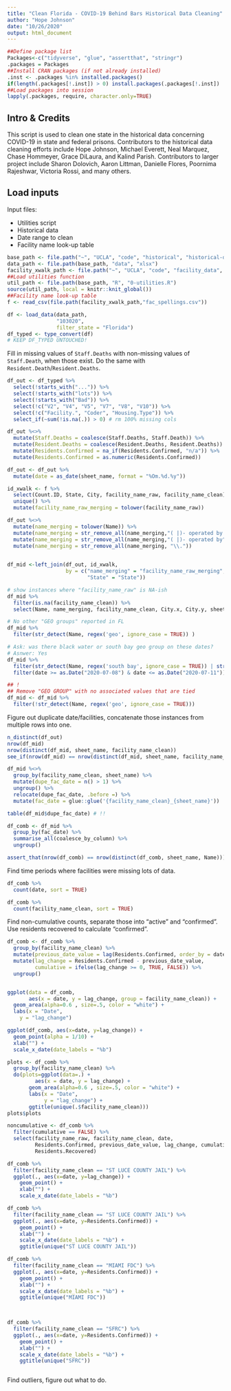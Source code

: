 ```yaml
---
title: "Clean Florida - COVID-19 Behind Bars Historical Data Cleaning"
author: "Hope Johnson"
date: "10/26/2020"
output: html_document
---
```


```r
##Define package list
Packages<-c("tidyverse", "glue", "assertthat", "stringr")
.packages = Packages
##Install CRAN packages (if not already installed)
.inst <- .packages %in% installed.packages()
if(length(.packages[!.inst]) > 0) install.packages(.packages[!.inst])
##Load packages into session 
lapply(.packages, require, character.only=TRUE)
```

## Intro & Credits

This script is used to clean one state in the historical data concerning COVID-19 in state and federal prisons. Contributors to the historical data cleaning efforts include Hope Johnson, Michael Everett, Neal Marquez, Chase Hommeyer, Grace DiLaura, and Kalind Parish. Contributors to larger project include Sharon Dolovich, Aaron Littman, Danielle Flores, Poornima Rajeshwar, Victoria Rossi, and many others. 


## Load inputs

Input files: 

* Utilities script
* Historical data
* Date range to clean 
* Facility name look-up table 

```r
base_path <- file.path("~", "UCLA", "code", "historical", "historical-data")
data_path <- file.path(base_path, "data", "xlsx")
facility_xwalk_path <- file.path("~", "UCLA", "code", "facility_data", "data_sheets")
##Load utilities function
util_path <- file.path(base_path, "R", "0-utilities.R")
source(util_path, local = knitr::knit_global())
##Facility name look-up table
f <- read_csv(file.path(facility_xwalk_path,"fac_spellings.csv"))
```


```r
df <- load_data(data_path, 
                "103020",
                filter_state = "Florida") 
df_typed <- type_convert(df)
# KEEP DF_TYPED UNTOUCHED! 
```

Fill in missing values of `Staff.Deaths` with non-missing values of `Staff.Death`, when those exist. Do the same with `Resident.Death`/`Resident.Deaths`.

```r
df_out <- df_typed %>%
  select(!starts_with("...")) %>%
  select(!starts_with("lots")) %>%
  select(!starts_with("Bad")) %>%
  select(!c("V2", "V4", "V5", "V7", "V8", "V10")) %>%
  select(!c("Facility.", "Coder", "Housing.Type")) %>%
  select_if(~sum(!is.na(.)) > 0) # rm 100% missing cols 

df_out %<>% 
  mutate(Staff.Deaths = coalesce(Staff.Deaths, Staff.Death)) %>%
  mutate(Resident.Deaths = coalesce(Resident.Deaths, Resident.Deaths)) %>%
  mutate(Residents.Confirmed = na_if(Residents.Confirmed, "n/a")) %>%
  mutate(Residents.Confirmed = as.numeric(Residents.Confirmed))
```


```r
df_out <- df_out %>%
  mutate(date = as_date(sheet_name, format = "%Om.%d.%y"))
```


```r
id_xwalk <- f %>%
  select(Count.ID, State, City, facility_name_raw, facility_name_clean) %>%
  unique() %>%
  mutate(facility_name_raw_merging = tolower(facility_name_raw))

df_out %<>%
  mutate(name_merging = tolower(Name)) %>%
  mutate(name_merging = str_remove_all(name_merging,"( |)- operated by the")) %>%
  mutate(name_merging = str_remove_all(name_merging,"( |)- operated by")) %>%
  mutate(name_merging = str_remove_all(name_merging, "\\."))

 
df_mid <-left_join(df_out, id_xwalk, 
                   by = c("name_merging" = "facility_name_raw_merging", 
                          "State" = "State"))

# show instances where "facility_name_raw" is NA-ish
df_mid %>%
  filter(is.na(facility_name_clean)) %>%
  select(Name, name_merging, facility_name_clean, City.x, City.y, sheet_name)

# No other "GEO groups" reported in FL 
df_mid %>%
  filter(str_detect(Name, regex('geo', ignore_case = TRUE)) )

# Ask: was there black water or south bay geo group on these dates? 
# Asnwer: Yes
df_mid %>%
  filter(str_detect(Name, regex('south bay', ignore_case = TRUE)) | str_detect(Name, regex('black', ignore_case = TRUE))) %>%
  filter(date >= as.Date("2020-07-08") & date <= as.Date("2020-07-11"))

## ! 
## Remove "GEO GROUP" with no associated values that are tied
df_mid <- df_mid %>%
  filter(!str_detect(Name, regex('geo', ignore_case = TRUE))) 
```


Figure out duplicate date/facilities, concatenate those instances from multiple rows into one.


```r
n_distinct(df_out)
nrow(df_mid)
nrow(distinct(df_mid, sheet_name, facility_name_clean))
see_if(nrow(df_mid) == nrow(distinct(df_mid, sheet_name, facility_name_clean)))

df_mid %<>% 
  group_by(facility_name_clean, sheet_name) %>%
  mutate(dupe_fac_date = n() > 1) %>%
  ungroup() %>%
  relocate(dupe_fac_date, .before =) %>%
  mutate(fac_date = glue::glue('{facility_name_clean}_{sheet_name}'))

table(df_mid$dupe_fac_date) # !!

df_comb <- df_mid %>%
  group_by(fac_date) %>%
  summarise_all(coalesce_by_column) %>%
  ungroup()

assert_that(nrow(df_comb) == nrow(distinct(df_comb, sheet_name, Name)))
```


Find time periods where facilities were missing lots of data. 

```r
df_comb %>%
  count(date, sort = TRUE)

df_comb %>%
  count(facility_name_clean, sort = TRUE)
```



Find non-cumulative counts, separate those into "active" and "confirmed". Use residents recovered to calculate "confirmed". 

```r
df_comb <- df_comb %>% 
  group_by(facility_name_clean) %>%
  mutate(previous_date_value = lag(Residents.Confirmed, order_by = date)) %>%
  mutate(lag_change = Residents.Confirmed - previous_date_value,
         cumulative = ifelse(lag_change >= 0, TRUE, FALSE)) %>%
  ungroup() 


ggplot(data = df_comb, 
       aes(x = date, y = lag_change, group = facility_name_clean)) +
  geom_area(alpha=0.6 , size=.5, color = "white") +
  labs(x = "Date",
    y = "lag_change")

ggplot(df_comb, aes(x=date, y=lag_change)) +
  geom_point(alpha = 1/10) +
  xlab("") +
  scale_x_date(date_labels = "%b")

plots <- df_comb %>% 
  group_by(facility_name_clean) %>% 
  do(plots=ggplot(data=.) +
         aes(x = date, y = lag_change) + 
       geom_area(alpha=0.6 , size=.5, color = "white") + 
       labs(x = "Date",
            y = "lag_change") + 
       ggtitle(unique(.$facility_name_clean))) 
plots$plots

noncumulative <- df_comb %>%
  filter(cumulative == FALSE) %>%
  select(facility_name_raw, facility_name_clean, date, 
         Residents.Confirmed, previous_date_value, lag_change, cumulative, 
         Residents.Recovered)

df_comb %>% 
  filter(facility_name_clean == "ST LUCE COUNTY JAIL") %>% 
  ggplot(., aes(x=date, y=lag_change)) +
    geom_point() +
    xlab("") +
    scale_x_date(date_labels = "%b")

df_comb %>% 
  filter(facility_name_clean == "ST LUCE COUNTY JAIL") %>% 
  ggplot(., aes(x=date, y=Residents.Confirmed)) +
    geom_point() +
    xlab("") +
    scale_x_date(date_labels = "%b") + 
    ggtitle(unique("ST LUCE COUNTY JAIL"))

df_comb %>% 
  filter(facility_name_clean == "MIAMI FDC") %>% 
  ggplot(., aes(x=date, y=Residents.Confirmed)) +
    geom_point() +
    xlab("") +
    scale_x_date(date_labels = "%b") + 
    ggtitle(unique("MIAMI FDC"))
  


df_comb %>% 
  filter(facility_name_clean == "SFRC") %>% 
  ggplot(., aes(x=date, y=Residents.Confirmed)) +
    geom_point() +
    xlab("") +
    scale_x_date(date_labels = "%b") + 
    ggtitle(unique("SFRC"))



```

Find outliers, figure out what to do.

```r

```
